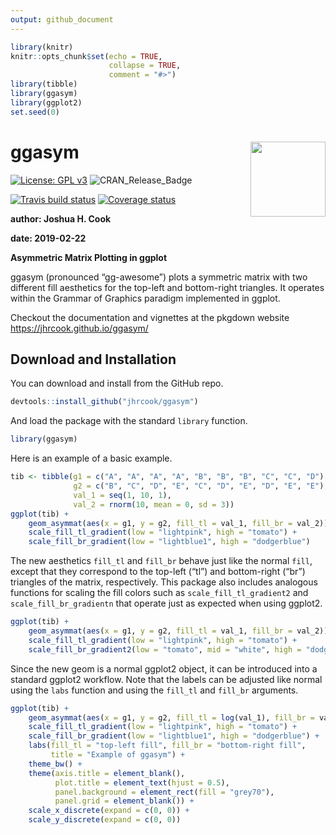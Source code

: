 ```yaml
---
output: github_document
---
```


```r
library(knitr)
knitr::opts_chunk$set(echo = TRUE,
                      collapse = TRUE,
                      comment = "#>")
library(tibble)
library(ggasym)
library(ggplot2)
set.seed(0)
```

# ggasym <img src="man/figures/logo.png" align="right" alt="" width="120" />

[![License: GPL v3](https://img.shields.io/badge/License-GPLv3-blue.svg)](https://www.gnu.org/licenses/gpl-3.0)
![CRAN_Release_Badge](http://www.r-pkg.org/badges/version/ggasym)

[![Travis build status](https://travis-ci.org/jhrcook/ggasym.svg?branch=master)](https://travis-ci.org/jhrcook/ggasym) 
[![Coverage status](https://codecov.io/gh/jhrcook/ggasym/branch/master/graph/badge.svg)](https://codecov.io/github/jhrcook/ggasym?branch=master)


**author: Joshua H. Cook**

**date: 2019-02-22**

**Asymmetric Matrix Plotting in ggplot**

ggasym (pronounced "gg-awesome") plots a symmetric matrix with two different fill aesthetics for the top-left and bottom-right triangles. It operates within the Grammar of Graphics paradigm implemented in ggplot.

Checkout the documentation and vignettes at the pkgdown website
[https://jhrcook.github.io/ggasym/](https://jhrcook.github.io/ggasym/index.html)

## Download and Installation

You can download and install from the GitHub repo.

```r
devtools::install_github("jhrcook/ggasym")
```

And load the package with the standard `library` function.

```r
library(ggasym)
```


Here is an example of a basic example. 

```r
tib <- tibble(g1 = c("A", "A", "A", "A", "B", "B", "B", "C", "C", "D"),
              g2 = c("B", "C", "D", "E", "C", "D", "E", "D", "E", "E"),
              val_1 = seq(1, 10, 1),
              val_2 = rnorm(10, mean = 0, sd = 3))
ggplot(tib) +
    geom_asymmat(aes(x = g1, y = g2, fill_tl = val_1, fill_br = val_2)) +
    scale_fill_tl_gradient(low = "lightpink", high = "tomato") +
    scale_fill_br_gradient(low = "lightblue1", high = "dodgerblue")
```

The new aesthetics `fill_tl` and `fill_br` behave just like the normal `fill`, except that they correspond to the top-left ("tl") and bottom-right ("br") triangles of the matrix, respectively. This package also includes analogous functions for scaling the fill colors such as `scale_fill_tl_gradient2` and `scale_fill_br_gradientn` that operate just as expected when using ggplot2.

```r
ggplot(tib) +
    geom_asymmat(aes(x = g1, y = g2, fill_tl = val_1, fill_br = val_2)) +
    scale_fill_tl_gradient(low = "lightpink", high = "tomato") +
    scale_fill_br_gradient2(low = "tomato", mid = "white", high = "dodgerblue")
```

Since the new geom is a normal ggplot2 object, it can be introduced into a standard ggplot2 workflow. Note that the labels can be adjusted like normal using the `labs` function and using the `fill_tl` and `fill_br` arguments.

```r
ggplot(tib) +
    geom_asymmat(aes(x = g1, y = g2, fill_tl = log(val_1), fill_br = val_2)) +
    scale_fill_tl_gradient(low = "lightpink", high = "tomato") +
    scale_fill_br_gradient(low = "lightblue1", high = "dodgerblue") +
    labs(fill_tl = "top-left fill", fill_br = "bottom-right fill",
         title = "Example of ggasym") +
    theme_bw() +
    theme(axis.title = element_blank(),
          plot.title = element_text(hjust = 0.5),
          panel.background = element_rect(fill = "grey70"),
          panel.grid = element_blank()) +
    scale_x_discrete(expand = c(0, 0)) +
    scale_y_discrete(expand = c(0, 0))
```

